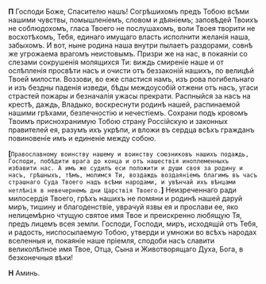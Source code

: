 **П** Господи Боже, Спасителю нашъ! Согрѣшихомъ предъ Тобою всѣми нашими чувствы, помышленiемъ, словом и дѣянiемъ; заповѣдей Твоихъ не соблюдохомъ, гласа Твоего не послушахомъ, воли Твоея творити не восхотѣхомъ, Тебя, единаго имущаго власть исполнити желанiя наша, забыхомъ. И вот, ныне родина наша внутри пылаетъ раздорами, совнѣ же угрожаема врагомъ неистовымъ. Призри же на нас, в покаянiи со слезами сокрушенiя молящихся Ти: виждь смиренiе наше и от ослѣпленiя просвѣти насъ и очисти отъ беззаконiй нашихъ, по велицѣй Твоей милости. Воззови, во еже спастися намъ, изъ рова погибельнаго и изъ бездны паденiя изведи, бѣды междоусобiй отжени отъ насъ, угаси страстей пожары и безначалiя ужасы прекрати. Распныйся за насъ на крестѣ, даждь, Владыко, воскреснути родинѣ нашей, распинаемой нашими грѣхами, безпечностiю и нечестiемъ. Сохрани подъ кровомъ Твоимъ приснохранимую Тобою страну Россiйскую и законных правителей ея, разумъ ихъ укрѣпи, и вложи въ сердца всѣхъ гражданъ повиновенiе имъ и единенiе между собою.

**[**`Православному воинству нашему и воинству союзниковъ нашихъ подаждь, Господи, побѣдити врага до конца и отъ нашествiя иноплеменныхъ избавити нас. А имъ же судилъ еси положити и души своя за родину и насъ, грѣшныхъ, тѣмъ, молимся Ти, воздаждь воздаянiемъ благимъ въ часъ страшнаго Суда Твоего надъ всѣми народами, и увѣнчай ихъ вѣнцами нетлѣнiя в невечернемъ дни Царствiя Твоего.`**]** Неизреченнаго ради милосердiя Твоего, грѣхъ нашихъ не помяни и родинѣ нашей даруй миръ, тишину и благоденствiе, уврачуй язвы ея и прослави ее, яко нелицемѣрно чтущую святое имя Твое и преискренно любящую Тя, предъ лицемъ всея земли. Господи, Господи, миръ, исходящiй отъ Тебя, и радость, ниспосылаемую Тобою, утверди и умножи во всѣхъ народах вселенныя и, покаянiе наше прiемля, сподоби насъ славити великолѣпное имя Твое, Отца, Сына и Животворящаго Духа, Бога, в безконечныя вѣки!

**Н** Аминь.
